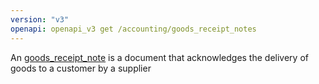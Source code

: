 ```yaml
---
version: "v3"
openapi: openapi_v3 get /accounting/goods_receipt_notes
---
```


An [goods_receipt_note](https://docs.rootfi.dev/api-reference/goods_receipt_notes/overview) is a document that acknowledges the delivery of goods to a customer by a supplier
